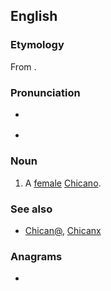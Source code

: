 {{also|chicana}}
==English==
{{wikipedia}}

===Etymology===
From {{etyl|es|en}} {{m|es|chicana}}.

===Pronunciation===
* {{a|RP}} {{IPA|/t͡ʃɪˈkɑːnə/|lang=en}}
* {{a|Spanish}} {{IPA|/t͡ʃiˈkana/|lang=en}}

===Noun===
{{en-noun}}

# {{lb|en|chiefly|US}} A [[female]] [[Chicano]].

===See also===
* [[Chican@]], [[Chicanx]]

===Anagrams===
* {{anagrams|en|a=aacchin|cahinca}}